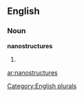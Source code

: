 ==English==

===Noun===
'''nanostructures'''

# {{plural of|[[nanostructure]]}}

[[Category:English plurals]]

[[ar:nanostructures]]